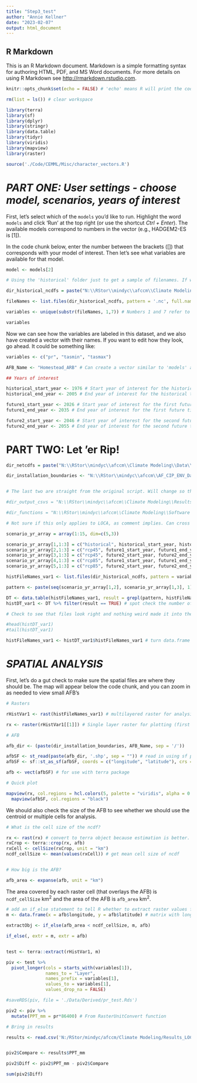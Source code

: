 ```yaml
---
title: "Step3_test"
author: "Annie Kellner"
date: "2023-02-07"
output: html_document
---
```


## R Markdown

This is an R Markdown document. Markdown is a simple formatting syntax for authoring HTML, PDF, and MS Word documents. For more details on using R Markdown see <http://rmarkdown.rstudio.com>.


```r
knitr::opts_chunk$set(echo = FALSE) # 'echo' means R will print the code along with the results. 

rm(list = ls()) # clear workspace

library(terra)
library(sf)
library(dplyr)
library(stringr)
library(data.table)
library(tidyr)
library(viridis)
library(mapview)
library(raster)

source('./Code/CEMML/Misc/character_vectors.R')

```

# *PART ONE: User settings - choose model, scenarios, years of interest*

First, let's select which of the `models` you'd like to run. Highlight the word `models` and click 'Run' at the top right (or use the shortcut *Ctrl + Enter*). The available models correspond to numbers in the vector (e.g., HADGEM2-ES is [1]). 

In the code chunk below, enter the number between the brackets ([]) that corresponds with your model of interest. Then let's see what variables are available for that model.

```r

model <- models[2]

# Using the 'historical' folder just to get a sample of filenames. If we need to change this strategy no biggie.

dir_historical_ncdfs = paste("N:\\RStor\\mindyc\\afccm\\Climate Modeling\\Data\\", model, "\\historical", sep = "")

fileNames <- list.files(dir_historical_ncdfs, pattern = '.nc', full.names = FALSE)

variables <- unique(substr(fileNames, 1,7)) # Numbers 1 and 7 refer to character indexes within the file names (i.e., the first seven letters of the file names)

variables
```

Now we can see how the variables are labeled in this dataset, and we also have created a vector with their names. If you want to edit how they look, go ahead. It could be something like: 

```r

variables <- c("pr", "tasmin", "tasmax")

```


```r

AFB_Name <- "Homestead_ARB" # Can create a vector similar to 'models' above if desired

## Years of interest

historical_start_year <- 1976 # Start year of interest for the historical time period  
historical_end_year <- 2005 # End year of interest for the historical time period

future1_start_year <- 2026 # Start year of interest for the first future time period 
future1_end_year <- 2035 # End year of interest for the first future time period 

future2_start_year <- 2046 # Start year of interest for the second future time period 
future2_end_year <- 2055 # End year of interest for the second future time period 

```

# PART TWO: Let 'er Rip!


```r

dir_netcdfs = paste("N:\\RStor\\mindyc\\afccm\\Climate Modeling\\Data\\", model, sep = "")

dir_installation_boundaries <- "N:\\RStor\\mindyc\\afccm\\AF_CIP_ENV_Data_Phase3/Installation_Boundaries/" # site boundary shape files used for clipping


# The last two are straight from the original script. Will change so that directories can be set more generally in 'settings'

#dir_output_csvs = "N:\\RStor\\mindyc\\afccm\\Climate Modeling\\Results_LOCA_V2" # output csv

#dir_functions = "N:\\RStor\\mindyc\\afccm\\Climate Modeling\\Software Apps\\R scripts\\LOCA_V2" # scripts that call in functions for analysis

```

```r

# Not sure if this only applies to LOCA, as comment implies. Can cross that bridge when we come to it. 

scenario_yr_array = array(1:15, dim=c(5,3))

scenario_yr_array[1,1:3] = c("historical", historical_start_year, historical_end_year)
scenario_yr_array[2,1:3] = c("rcp45", future1_start_year, future1_end_year)
scenario_yr_array[3,1:3] = c("rcp45", future2_start_year, future2_end_year)
scenario_yr_array[4,1:3] = c("rcp85", future1_start_year, future1_end_year)
scenario_yr_array[5,1:3] = c("rcp85", future2_start_year, future2_end_year)

```


```r

histFileNames_var1 <- list.files(dir_historical_ncdfs, pattern = variables[1], full.names = TRUE) # partition files by variable

pattern <- paste(seq(scenario_yr_array[1,2], scenario_yr_array[1,3], 1), collapse = "|") # partition by years of interest

DT <- data.table(histFileNames_var1, result = grepl(pattern, histFileNames_var1))  
histDT_var1 <- DT %>% filter(result == TRUE) # spot check the number of observations - should equal the number of years in the time period of interest

# Check to see that files look right and nothing weird made it into the list

#head(histDT_var1)
#tail(histDT_var1)

histFileNames_var1 <- histDT_var1$histFileNames_var1 # turn data.frame column into a vector for use with rast()

```

# *SPATIAL ANALYSIS*

First, let's do a gut check to make sure the spatial files are where they should be. The map will appear below the code chunk, and you can zoom in as needed to view small AFB's 

```r

# Rasters

rHistVar1 <- rast(histFileNames_var1) # multilayered raster for analysis

rx <- raster(rHistVar1[[1]]) # Single layer raster for plotting (first layer)

# AFB

afb_dir <- (paste(dir_installation_boundaries, AFB_Name, sep = '/'))

afbSF <- st_read(paste(afb_dir, '.shp', sep = "")) # read in using sf package first
afbSF <- sf::st_as_sf(afbSF, coords = c("longitude", "latitude"), crs = st_crs(4326)) # EPSG:4326 is lat/long

afb <- vect(afbSF) # for use with terra package

# Quick plot

mapview(rx, col.regions = hcl.colors(5, palette = "viridis", alpha = 0.8)) + # 5 i an ab
  mapview(afbSF, col.regions = "black")


```

We should also check the size of the AFB to see whether we should use the centroid or multiple cells for analysis. 

```r

# What is the cell size of the ncdf?

rx <- rast(rx) # convert to terra object because estimation is better. Could also use raster::area()
rxCrop <- terra::crop(rx, afb)
rxCell <- cellSize(rxCrop, unit = "km")
ncdf_cellSize <- mean(values(rxCell)) # get mean cell size of ncdf


# How big is the AFB?

afb_area <- expanse(afb, unit = "km")

```

The area covered by each raster cell (that overlays the AFB) is `ncdf_cellSize` km^2^ and the area of the AFB is `afb_area` km^2^.

```r

# add an if_else statement to tell R whether to extract raster values from matrix or shapefile
m <- data.frame(x = afb$longitude, y = afb$latitude) # matrix with longitude and latitude pulled from shp metadata

extractObj <- if_else(afb_area < ncdf_cellSize, m, afb)

if_else(, extr = m, extr = afb)


test <- terra::extract(rHistVar1, m)

piv <- test %>%
  pivot_longer(cols = starts_with(variables[1]),
               names_to = "Layer",
               names_prefix = variables[1],
               values_to = variables[1],
               values_drop_na = FALSE)

#saveRDS(piv, file = './Data/Derived/pr_test.Rds')

piv2 <- piv %>%
  mutate(PPT_mm = pr*86400) # From RasterUnitConvert function

# Bring in results 

results <- read.csv('N:/RStor/mindyc/afccm/Climate Modeling/Results_LOCA_V2/Homestead_ARB/Homestead_ARB_historical_1976-2005_AllDays.csv')


piv2$Compare <- results$PPT_mm

piv2$Diff <- piv2$PPT_mm - piv2$Compare

sum(piv2$Diff)

```













